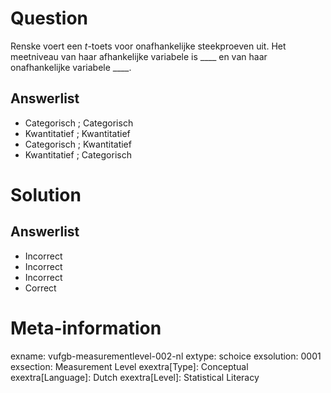 Question
========
  
Renske voert een *t*-toets voor onafhankelijke steekproeven uit. Het meetniveau van haar afhankelijke variabele is ____ en van haar onafhankelijke variabele ____.

  
Answerlist
----------
* Categorisch ; Categorisch
* Kwantitatief ; Kwantitatief
* Categorisch ; Kwantitatief
* Kwantitatief ; Categorisch

Solution
========
  
Answerlist
----------
* Incorrect
* Incorrect
* Incorrect
* Correct

Meta-information
================
exname: vufgb-measurementlevel-002-nl
extype: schoice
exsolution: 0001
exsection: Measurement Level
exextra[Type]: Conceptual
exextra[Language]: Dutch
exextra[Level]: Statistical Literacy
